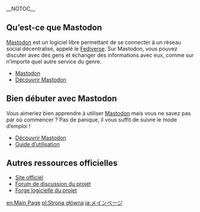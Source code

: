 __NOTOC__
{{Bandeau d’accueil}}

== Qu’est-ce que Mastodon ==
[[Mastodon]] est un logiciel libre permettant de se connecter à un réseau social décentralisé, appelé le [[Fediverse]]. Sur Mastodon, vous pouvez discuter avec des gens et échanger des informations avec eux, comme sur n’importe quel autre service du genre.
* [[Mastodon]]
* [[Découvrir Mastodon]]

== Bien débuter avec Mastodon ==
Vous aimeriez bien apprendre à utiliser [[Mastodon]] mais vous ne savez pas par où commencer ? Pas de panique, il vous suffit de suivre le mode d’emploi !
* [[Découvrir Mastodon]]
* [[Guide d’utilisation]]

== Autres ressources officielles ==
* [https://joinmastodon.org/ Site officiel]
* [https://discourse.joinmastodon.org/ Forum de discussion du projet]
* [https://github.com/tootsuite/mastodon Forge logicielle du projet]

[[en:Main Page]]
[[pl:Strona główna]]
[[ja:メインページ]]